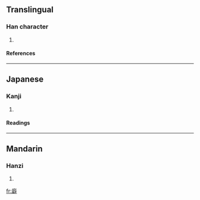 ==Translingual==
===Han character===
{{Han char|rn=53|rad=广|as=13|sn=16|four=0024<sub>1</sub>|canj=戈尸口十 (ISRJ)}}
# {{defn|Han|sort=广13}}
====References====
{{Han ref|kx=0351.140|dkj=09508|dj=0664.160|hdz=20906.030|uh=5EE6|ud=24294|bh=E971|bd=59761}}
----
==Japanese==
===Kanji===
{{ja-kanji|grade=|rs=广13}}
# {{defn|Japanese}} 
====Readings====
{{ja-readings|on=[[へき]] (heki), [[ひやく]] (hiyaku)|kun=[[かき]] (kaki), [[へや]] (heya)}}
----
==Mandarin==
===Hanzi===
{{cmn-hanzi|pin=[[bì]] ([[bi4]])|wg=pi<sup>4</sup>}}
# {{defn|Mandarin}}

[[fr:廦]]